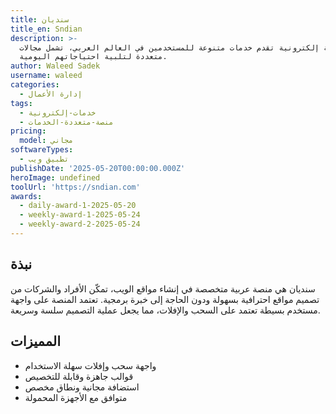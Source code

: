 ```yaml
---
title: سنديان
title_en: Sndian
description: >-
  منصة إلكترونية تقدم خدمات متنوعة للمستخدمين في العالم العربي، تشمل مجالات
  متعددة لتلبية احتياجاتهم اليومية.
author: Waleed Sadek
username: waleed
categories:
  - إدارة الأعمال
tags:
  - خدمات-إلكترونية
  - منصة-متعددة-الخدمات
pricing:
  model: مجاني
softwareTypes:
  - تطبيق ويب
publishDate: '2025-05-20T00:00:00.000Z'
heroImage: undefined
toolUrl: 'https://sndian.com'
awards:
  - daily-award-1-2025-05-20
  - weekly-award-1-2025-05-24
  - weekly-award-2-2025-05-24
---
```

## نبذة
سنديان هي منصة عربية متخصصة في إنشاء مواقع الويب، تمكّن الأفراد والشركات من تصميم مواقع احترافية بسهولة ودون الحاجة إلى خبرة برمجية. تعتمد المنصة على واجهة مستخدم بسيطة تعتمد على السحب والإفلات، مما يجعل عملية التصميم سلسة وسريعة.

## المميزات
- واجهة سحب وإفلات سهلة الاستخدام
- قوالب جاهزة وقابلة للتخصيص
- استضافة مجانية ونطاق مخصص
- متوافق مع الأجهزة المحمولة

